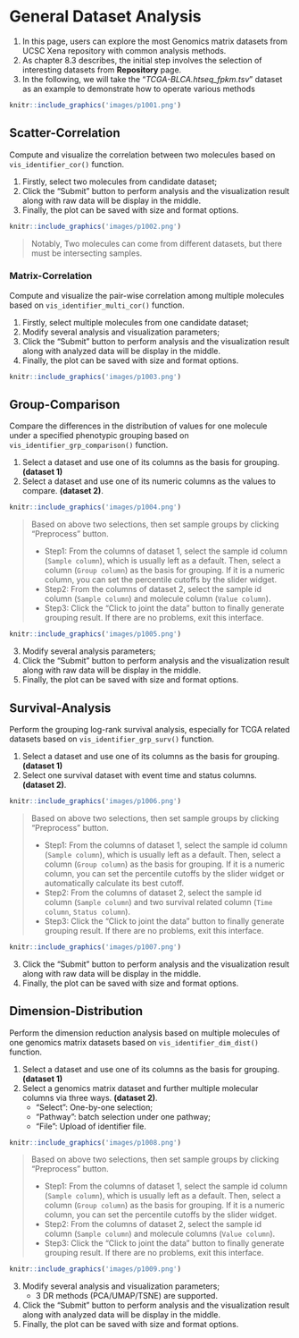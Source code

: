 # General Dataset Analysis

1. In this page, users can explore the most Genomics matrix datasets from UCSC Xena repository with common analysis methods.
2. As chapter 8.3 describes, the initial step involves the selection of interesting datasets from **Repository** page. 
3. In the following, we will take the "*TCGA-BLCA.htseq_fpkm.tsv*" dataset as an example to demonstrate how to operate various methods

```r
knitr::include_graphics('images/p1001.png')
```

## Scatter-Correlation

Compute and visualize the correlation between two molecules based on `vis_identifier_cor()` function.



1. Firstly, select two molecules from candidate dataset;
2. Click the "Submit" button to perform analysis and the visualization result along with raw data will be display in the middle.
3. Finally, the plot can be saved with size and format options.

```r
knitr::include_graphics('images/p1002.png')
```

> Notably, Two molecules can come from different datasets, but there must be intersecting samples.



### Matrix-Correlation

Compute and visualize the pair-wise correlation among multiple molecules based on `vis_identifier_multi_cor()` function.

1. Firstly, select multiple molecules from one candidate dataset;
2. Modify several analysis and visualization parameters;
3. Click the "Submit" button to perform analysis and the visualization result along with analyzed data will be display in the middle.
4. Finally, the plot can be saved with size and format options.

```r
knitr::include_graphics('images/p1003.png')
```



## Group-Comparison

Compare the differences in the distribution of values for one molecule under a specified phenotypic grouping based on `vis_identifier_grp_comparison()` function. 

1. Select a dataset and use one of its columns as the basis for grouping. **(dataset 1)**
2. Select a dataset and use one of its numeric columns as the values to compare. **(dataset 2)**.

```r
knitr::include_graphics('images/p1004.png')
```


> Based on above two selections, then set sample groups by clicking "Preprocess" button.
>
> - Step1: From the columns  of dataset 1, select the sample id column (`Sample column`), which is usually left as a default. Then, select a column (`Group column`) as the basis for grouping. If it is a numeric column, you can set the percentile cutoffs by  the slider widget.
> - Step2: From the columns  of dataset 2, select the sample id column (`Sample column`) and molecule column (`Value column`).
> - Step3: Click the "Click to joint the data" button to finally generate grouping result. If there are no problems, exit this interface.
>
>

```r
knitr::include_graphics('images/p1005.png')
```



3. Modify several analysis parameters;
4. Click the "Submit" button to perform analysis and the visualization result along with raw data will be display in the middle.
5. Finally, the plot can be saved with size and format options.



## Survival-Analysis

Perform the grouping log-rank survival analysis, especially for TCGA related datasets based on `vis_identifier_grp_surv()` function. 

1. Select a dataset and use one of its columns as the basis for grouping. **(dataset 1)**
2. Select one survival dataset with event time and status columns. **(dataset 2)**.

```r
knitr::include_graphics('images/p1006.png')
```

> Based on above two selections, then set sample groups by clicking "Preprocess" button.
>
> - Step1: From the columns  of dataset 1, select the sample id column (`Sample column`), which is usually left as a default. Then, select a column (`Group column`) as the basis for grouping. If it is a numeric column, you can set the percentile cutoffs by  the slider widget or automatically calculate its best cutoff.
> - Step2: From the columns  of dataset 2, select the sample id column (`Sample column`) and two survival related column (`Time column`, `Status column`).
> - Step3: Click the "Click to joint the data" button to finally generate grouping result. If there are no problems, exit this interface.

```r
knitr::include_graphics('images/p1007.png')
```

3. Click the "Submit" button to perform analysis and the visualization result along with raw data will be display in the middle.
4. Finally, the plot can be saved with size and format options.







## Dimension-Distribution

Perform the dimension reduction analysis based on multiple molecules of one genomics matrix datasets based on `vis_identifier_dim_dist()` function. 

1. Select a dataset and use one of its columns as the basis for grouping. **(dataset 1)**
2. Select a genomics matrix dataset and further multiple molecular columns via three ways. **(dataset 2)**.
   - "Select": One-by-one selection;
   - "Pathway": batch selection under one pathway;
   - "File": Upload of identifier file.

```r
knitr::include_graphics('images/p1008.png')
```



> Based on above two selections, then set sample groups by clicking "Preprocess" button.
>
> - Step1: From the columns  of dataset 1, select the sample id column (`Sample column`), which is usually left as a default. Then, select a column (`Group column`) as the basis for grouping. If it is a numeric column, you can set the percentile cutoffs by  the slider widget.
> - Step2: From the columns  of dataset 2, select the sample id column (`Sample column`) and molecule columns (`Value column`).
> - Step3: Click the "Click to joint the data" button to finally generate grouping result. If there are no problems, exit this interface.

```r
knitr::include_graphics('images/p1009.png')
```

3. Modify several analysis and visualization parameters;
   - 3 DR methods (PCA/UMAP/TSNE) are supported.
4. Click the "Submit" button to perform analysis and the visualization result along with analyzed data will be display in the middle.
5. Finally, the plot can be saved with size and format options.
